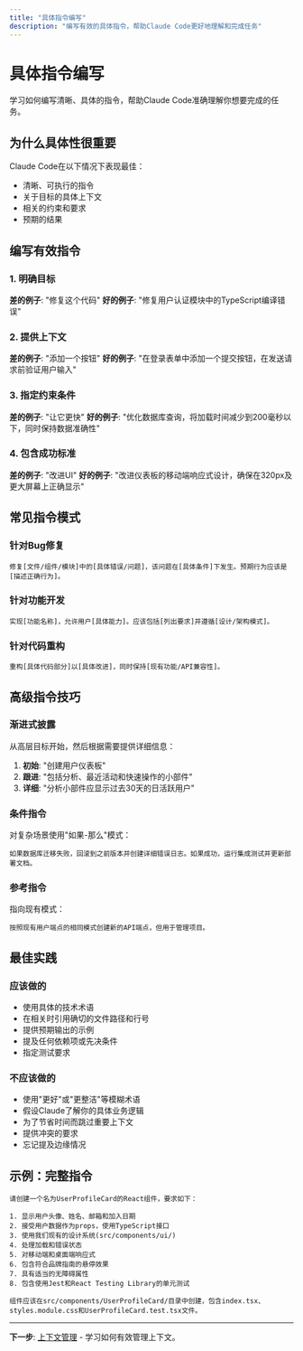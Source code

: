 ```yaml
---
title: "具体指令编写"
description: "编写有效的具体指令，帮助Claude Code更好地理解和完成任务"
---
```


# 具体指令编写

学习如何编写清晰、具体的指令，帮助Claude Code准确理解你想要完成的任务。

## 为什么具体性很重要

Claude Code在以下情况下表现最佳：
- 清晰、可执行的指令
- 关于目标的具体上下文
- 相关的约束和要求
- 预期的结果

## 编写有效指令

### 1. 明确目标

**差的例子**: "修复这个代码"
**好的例子**: "修复用户认证模块中的TypeScript编译错误"

### 2. 提供上下文

**差的例子**: "添加一个按钮"
**好的例子**: "在登录表单中添加一个提交按钮，在发送请求前验证用户输入"

### 3. 指定约束条件

**差的例子**: "让它更快"
**好的例子**: "优化数据库查询，将加载时间减少到200毫秒以下，同时保持数据准确性"

### 4. 包含成功标准

**差的例子**: "改进UI"
**好的例子**: "改进仪表板的移动端响应式设计，确保在320px及更大屏幕上正确显示"

## 常见指令模式

### 针对Bug修复
```
修复[文件/组件/模块]中的[具体错误/问题]，该问题在[具体条件]下发生。预期行为应该是[描述正确行为]。
```

### 针对功能开发
```
实现[功能名称]，允许用户[具体能力]。应该包括[列出要求]并遵循[设计/架构模式]。
```

### 针对代码重构
```
重构[具体代码部分]以[具体改进]，同时保持[现有功能/API兼容性]。
```

## 高级指令技巧

### 渐进式披露
从高层目标开始，然后根据需要提供详细信息：

1. **初始**: "创建用户仪表板"
2. **跟进**: "包括分析、最近活动和快速操作的小部件"
3. **详细**: "分析小部件应显示过去30天的日活跃用户"

### 条件指令
对复杂场景使用"如果-那么"模式：

```
如果数据库迁移失败，回滚到之前版本并创建详细错误日志。如果成功，运行集成测试并更新部署文档。
```

### 参考指令
指向现有模式：

```
按照现有用户端点的相同模式创建新的API端点，但用于管理项目。
```

## 最佳实践

### 应该做的
- 使用具体的技术术语
- 在相关时引用确切的文件路径和行号
- 提供预期输出的示例
- 提及任何依赖项或先决条件
- 指定测试要求

### 不应该做的
- 使用"更好"或"更整洁"等模糊术语
- 假设Claude了解你的具体业务逻辑
- 为了节省时间而跳过重要上下文
- 提供冲突的要求
- 忘记提及边缘情况

## 示例：完整指令

```
请创建一个名为UserProfileCard的React组件，要求如下：

1. 显示用户头像、姓名、邮箱和加入日期
2. 接受用户数据作为props，使用TypeScript接口
3. 使用我们现有的设计系统(src/components/ui/)
4. 处理加载和错误状态
5. 对移动端和桌面端响应式
6. 包含符合品牌指南的悬停效果
7. 具有适当的无障碍属性
8. 包含使用Jest和React Testing Library的单元测试

组件应该在src/components/UserProfileCard/目录中创建，包含index.tsx、styles.module.css和UserProfileCard.test.tsx文件。
```

---

**下一步**: [上下文管理](/zh/tutorial/optimization/context-management) - 学习如何有效管理上下文。